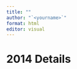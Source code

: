 ```yaml
---
title: ""
author: "`<yourname>`"
format: html
editor: visual
---
```


# 2014 Details 

<your content>